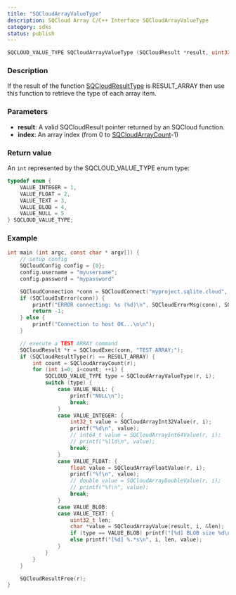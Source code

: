```yaml
---
title: "SQCloudArrayValueType"
description: SQCloud Array C/C++ Interface SQCloudArrayValueType
category: sdks
status: publish
---
```


```c
SQCLOUD_VALUE_TYPE SQCloudArrayValueType (SQCloudResult *result, uint32_t index);
```

### Description
If the result of the function [SQCloudResultType](/docs/sdk/c/sqcloudresulttype) is RESULT_ARRAY then use this function to retrieve the type of each array item.

### Parameters
* **result**: A valid SQCloudResult pointer returned by an SQCloud function.
* **index**: An array index (from 0 to [SQCloudArrayCount](/docs/sdk/c/sqcloudarraycount)-1)

### Return value
An `int` represented by the SQCLOUD_VALUE_TYPE enum type:
```c
typedef enum {
    VALUE_INTEGER = 1,
    VALUE_FLOAT = 2,
    VALUE_TEXT = 3,
    VALUE_BLOB = 4,
    VALUE_NULL = 5
} SQCLOUD_VALUE_TYPE;
```

### Example
```c
int main (int argc, const char * argv[]) {
    // setup config
    SQCloudConfig config = {0};
    config.username = "myusername";
    config.password = "mypassword"

    SQCloudConnection *conn = SQCloudConnect("myproject.sqlite.cloud", SQCLOUD_DEFAULT_PORT, &config);
    if (SQCloudIsError(conn)) {
        printf("ERROR connecting: %s (%d)\n", SQCloudErrorMsg(conn), SQCloudErrorCode(conn));
        return -1;
    } else {
        printf("Connection to host OK...\n\n");
    }

    // execute a TEST ARRAY command
    SQCloudResult *r = SQCloudExec(conn, "TEST ARRAY;");
    if (SQCloudResultType(r) == RESULT_ARRAY) {
        int count = SQCloudArrayCount(r);
        for (int i=0; i<count; ++i) {
            SQCLOUD_VALUE_TYPE type = SQCloudArrayValueType(r, i);
            switch (type) {
                case VALUE_NULL: {
                    printf("NULL\n");
                    break;
                }
                case VALUE_INTEGER: {
                    int32_t value = SQCloudArrayInt32Value(r, i);
                    printf("%d\n", value);
                    // int64_t value = SQCloudArrayInt64Value(r, i);
                    // printf("%lld\n", value);
                    break;
                }
                case VALUE_FLOAT: {
                    float value = SQCloudArrayFloatValue(r, i);
                    printf("%f\n", value);
                    // double value = SQCloudArrayDoubleValue(r, i);
                    // printf("%f\n", value);
                    break;
                }
                case VALUE_BLOB:
                case VALUE_TEXT: {
                    uint32_t len;
                    char *value = SQCloudArrayValue(result, i, &len);
                    if (type == VALUE_BLOB) printf("[%d] BLOB size %d\n", i, len);
                    else printf("[%d] %.*s\n", i, len, value);
                }
            }
        }
    }

    SQCloudResultFree(r);
}
```